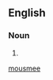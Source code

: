==English==
===Noun===
{{en-noun}}

# {{alternative form of|[[mousmé]]}}

[[Category:English words spelled with diacritics|mousmee]]
